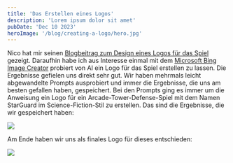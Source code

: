 ```yaml
---
title: 'Das Erstellen eines Logos'
description: 'Lorem ipsum dolor sit amet'
pubDate: 'Dec 10 2023'
heroImage: '/blog/creating-a-logo/hero.jpg'
---
```


Nico hat mir seinen
[Blogbeitrag zum Design eines Logos für das Spiel](https://nico-puelacher-fi.vercel.app/posts/post-08)
gezeigt. Daraufhin habe ich aus Interesse einmal mit dem
[Microsoft Bing Image Creator](https://www.bing.com/images/create) probiert
von AI ein Logo für das Spiel erstellen zu lassen. Die Ergebnisse gefielen uns
direkt sehr gut. Wir haben mehrmals leicht abgewandelte Prompts ausprobiert und
immer die Ergebnisse, die uns am besten gefallen haben, gespeichert. Bei den
Prompts ging es immer um die Anweisung ein Logo für ein
Arcade-Tower-Defense-Spiel mit dem Namen StarGuard im Science-Fiction-Stil zu
erstellen. Das sind die Ergebnisse, die wir gespeichert haben:

![](/blog/creating-a-logo/generated-logos.jpg)

Am Ende haben wir uns als finales Logo für dieses entschieden:

![](/blog/creating-a-logo/the-final-logo.jpg)
